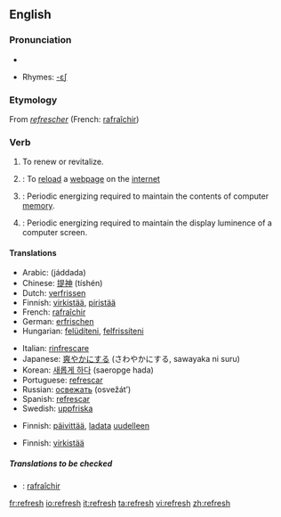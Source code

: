 ==English==

===Pronunciation===
*{{audio|en-us-refresh.ogg|Audio (US)}}

*Rhymes: [[Rhymes:English:-ɛʃ|-ɛʃ]]

===Etymology===
From {{OF.}} ''[[refrescher]]'' (French: [[rafraîchir]])

===Verb===
{{wikipedia}}
{{en-verb|refresh|es}}

# To renew or revitalize.
# {{computing}}: To [[reload]] a [[webpage]] on the [[internet]]
# {{computing}}: Periodic energizing required to maintain the contents of computer [[memory]].
# {{computing}}: Periodic energizing required to maintain the display luminence of a computer screen.<!--Or TV screen, or portable DVD player, or... -->

====Translations====
{{trans-top|To renew or revitalize}}
*Arabic: {{ARchar|[[جدد]]}} (jáddada)
*Chinese: [[提神]] (tíshén)
*Dutch: [[verfrissen]]
*Finnish: [[virkistää]], [[piristää]]
*French: [[rafraîchir]]
*German: [[erfrischen]]
*Hungarian: [[felüdíteni]], [[felfrissíteni]]
{{trans-mid}}
*Italian: [[rinfrescare]]
*Japanese: [[爽やか]]にする (さわやかにする, sawayaka ni suru)
*Korean: [[새롭게 하다]] (saeropge hada)
*Portuguese: [[refrescar]]
*Russian: [[освежать]] (osvežát’)
*Spanish: [[refrescar]]
*Swedish: [[uppfriska]]
{{trans-bottom}}

{{trans-top|To reload a webpage on the internet}}
*Finnish: [[päivittää]], [[ladata]] [[uudelleen]]
{{trans-mid}}
{{trans-bottom}}

{{trans-top|Periodic energizing required to maintain the contents of computer memory}}
{{trans-mid}}
{{trans-bottom}}

{{trans-top|Periodic energizing required to maintain the display luminence of a computer screen}}
*Finnish: [[virkistää]]
{{trans-mid}}
{{trans-bottom}}

=====Translations to be checked=====
{{checktrans}}
{{top}}
*{{ttbc|French}}: [[rafraîchir]]
{{mid}}
{{bottom}}

[[fr:refresh]]
[[io:refresh]]
[[it:refresh]]
[[ta:refresh]]
[[vi:refresh]]
[[zh:refresh]]